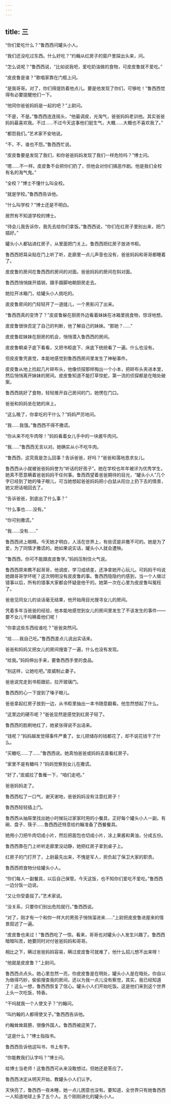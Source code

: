 ```yaml
---
---
---
```

title: 三
---




“你们爱吃什么？”鲁西西问罐头小人。

“我们还没吃过东西。什么好吃？”约翰从红房子的窗户里探出头来，问。

“怎么说呢？”鲁西西说，“比如说我吧，爱吃奶油做的食物，可皮皮鲁就不爱吃。”

“皮皮鲁是谁？”歌唱家靠在门框上问。

“是我哥哥。对了，你们得提防着他点儿。要是他发现了你们，可够呛！”鲁西西觉得有必要提醒他们一下。

“他同你爸爸妈妈是一起的吧？”上尉问。

“不是，不是。”鲁西西连连摇头，“他最调皮，光淘气，爸爸妈妈老训他。其实爸爸妈妈最喜欢我。不过……不过今天这事他们挺生气，大概……大概也不喜欢我了。”

“都怨我们。”艺术家不安地说。

“不，不，谁也不怨。”鲁西西忙说。

“皮皮鲁要是发现了我们，和你爸爸妈妈发现了我们一样危险吗？”博士问。

“嗯……不一样。皮皮鲁不会把你们扔了，但他会对你们搞恶作剧。他是我们全校有名的淘气鬼。”

“全校？”博士不懂什么叫全校。

“就是学校。”鲁西西告诉他。

“什么叫学校？”博士还是不明白。

居然有不知道学校的博士。

“待会儿我告诉你，我先去给你们拿饭。”鲁西西说，“你们在红房子里别出来，把门插好。”

罐头小人都钻进红房子，从里面把门关上。鲁西西把红房子放进书柜。

鲁西西把耳朵贴在门上听了听，走廊里一点儿声音也没有，爸爸妈妈和哥哥都睡着了。

皮皮鲁的房间在鲁西西的房间的对面。爸爸妈妈的房间在斜对面。

鲁西西悄悄拨开插销，蹑手蹑脚地朝厨房走去。

她拉开冰箱门，给罐头小人挑吃的。

皮皮鲁房间的门轻轻开了一道缝儿，一个黑影闪了出来。

“鲁西西真的变馋了？”皮皮鲁躲在厨房外边看着妹妹在冰箱里挑食物，惊讶地想。

皮皮鲁很快否定了自己的判断，他了解自己的妹妹。“那她？……”

皮皮鲁趁妹妹在厨房的机会，悄悄潜入鲁西西的房间。

皮皮鲁朝桌子底下看看，又把书柜底下、床底下统统看了一遍。什么也没有。





但皮皮鲁凭直觉，本能地感觉到鲁西西房间里发生了神秘事件。

皮皮鲁从地上捡起几片碎布头，他像侦探那样掏出一个小本，把碎布头夹进本里，然后悄悄离开妹妹的房间。皮皮鲁知道不能打草惊蛇，第一流的侦探都是在暗处破案。

鲁西西挑好了食物，轻轻推开自己房间的门，她愣在门口。

爸爸和妈妈坐在她的床上。

“这么晚了，你拿吃的干什么？”妈妈严厉地问。

“我……我饿。”鲁西西不得不撒谎。

“你从来不吃牛肉呀！”妈妈看着女儿手中的一块酱牛肉问。

“我……”鲁西西无言以对。她确实从小不吃牛肉。

“鲁西西，这究竟是怎么回事？告诉爸爸，好吗？”爸爸和蔼地恳求女儿。

鲁西西从小就被爸爸妈妈誉为“听话的好孩子”。她在学校也年年被评为优秀学生，她真不愿意瞒着爸爸妈妈干任何事。鲁西西望着爸爸期待的目光，“罐头小人”几个字已经到了她的嗓子眼儿，可当她想起爸爸妈妈把小白鼠从阳台上扔下去的情景，她又把话咽回去了。

“告诉爸爸，到底出了什么事？”

“什么事也……没有。”

“你可别撒谎。”

“我……没有……”

鲁西西闭上眼睛。今天她才明白，人活在世界上，有些谎是非撒不可的。她是为了爱，为了同情才撒谎的。她如果说实话，罐头小人就会遭殃。

“鲁西西，你可不能跟皮皮鲁学。”妈妈压制住火气说。

鲁西西原来瞧不起哥哥，他调皮，学习成绩差，还净拿她开心玩儿。可妈妈干吗说她跟哥哥学坏呢？这次明明没有皮皮鲁的事。鲁西西隐隐约约感到，当一个人做过错事以后，所有的错事大家都会怀疑是他干的。她第一次在心里为皮皮鲁叫冤枉了。

爸爸见同女儿的谈话毫无结果，他开始用目光搜寻女儿的房间。

凭着多年当爸爸的经验，他本能地感觉到女儿的房间里发生了不该发生的事件——要不女儿干吗瞒着他们呢！

“你拿这些东西给谁吃？”爸爸突然问。

“给……我自己吃。”鲁西西差点儿说出实话来。

爸爸和妈妈又把女儿的房间搜查了一遍，什么也没有发现。

“给我。”妈妈伸出手来，要鲁西西手里的食品。

“别这样，让她吃吧。”皮威制止妻子。

爸爸说完走到书柜跟前，拉开玻璃门。

鲁西西的心一下提到了嗓子眼儿。

爸爸拿起红房子放到一边，从书柜里抽出一本书随意翻看。他忽然想起了什么。

“这里边的硬币呢？”爸爸显然是感觉到红房子轻了。

鲁西西的脸刷地红了，她紧张得说不出话来。

“钱呢？”妈妈越发觉得事件严重了。女儿把储存的钱都花了，却不说花钱干了什么。

“买糖吃……了……”鲁西西说。她真怕爸爸或妈妈去查看红房子。

“家里不是有糖吗？”妈妈觉察到女儿在撒谎。

“好了，”皮威拉了鲁雁一下，“咱们走吧。”

爸爸妈妈走了。

鲁西西松了一口气，谢天谢地，爸爸妈妈没有注意红房子！

鲁西西轻轻插上门。

鲁西西从抽屉里找出她小时候玩过家家时用的小餐具，正好每个罐头小人一副，有碗、盘子、筷子……鲁西西还特意给约翰准备了西餐餐具。

她用小刀把牛肉切成小片，然后把面包也切成小片，涂上果酱和黄油，分成五份。





鲁西西靠在门上听听走廊里没动静，她把红房子拿到桌子上。

红房子的门打开了，上尉最先出来，不愧是军人，担负起了保卫大家的职责。

鲁西西把食物分给罐头小人。

“你们每人一副餐具，以后自己保管。今天这饭，也不知你们爱吃不爱吃。”鲁西西一边分饭一边说。

“又让你受委屈了。”艺术家说。

“没关系，只要你们别出危险就行。”鲁西西说。

“对了，刚才有一个和你一样大的男孩子悄悄溜进来……”上尉把皮皮鲁进屋来的情景叙述了一遍。

“皮皮鲁也来过！”鲁西西吃了一惊。看来，哥哥也对罐头小人发生兴趣了。鲁西西暗暗叫苦，她要同时对付爸爸妈妈和哥哥。

相比之下，瞒过爸爸妈妈容易，瞒过皮皮鲁可就难了，他什么招儿想不出来呀！

“他就是皮皮鲁？”上尉问。

鲁西西点点头。她心里忽然一亮，你皮皮鲁是在明处，罐头小人是在暗处。你自以为做得巧妙，偷偷搜查我的房间，还以为我一点儿没有察觉，其实，我已经知道了！这么一想，鲁西西恢复了信心。罐头小人们开始吃饭。这是他们来到这个世界上头一次吃饭，特香。

“干吗就我一个人使叉子？”约翰问。

“叫约翰的人都得使叉子。”鲁西西告诉他。

约翰耸耸肩膀，很像外国人。鲁西西被逗笑了。

“这是什么？”博士指指书。

鲁西西告诉他这叫书，书上有字。

“你能教我们认字吗？”博士问。

给博士当老师！这鲁西西可从来没敢想过。但她还是答应了。

鲁西西决定从明天开始，教罐头小人们认字。

天快亮了，鲁西西一夜未睡，她一点儿困意也没有。要知道，全世界只有她鲁西西一人知道地球上多了五个人。五个刚刚进化的罐头小人。